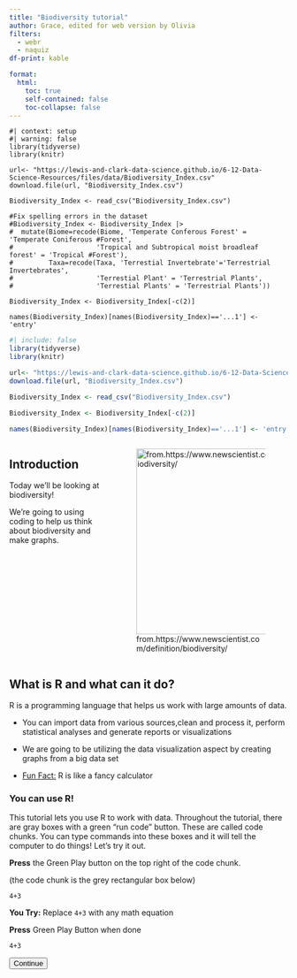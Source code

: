 ```yaml
---
title: "Biodiversity tutorial"
author: Grace, edited for web version by Olivia
filters: 
  - webr
  - naquiz
df-print: kable

format: 
  html: 
    toc: true
    self-contained: false
    toc-collapse: false
---
```


<script>
console.log("Script loaded");
console.log("Button clicked");
document.addEventListener("DOMContentLoaded", function() {
    let currentPartIndex = 0;
    const parts = document.querySelectorAll(".tutorial-part");
    const buttons = document.querySelectorAll("button[id^='continue-button']");
    const headerHeight = document.querySelector("header") ? document.querySelector("header").offsetHeight : 0;
    const sidebarLinks = document.querySelectorAll("#quarto-margin-sidebar .sidebar a"); // Updated selector

 // Log the selected elements
    console.log('Tutorial parts:', parts);
    console.log('Continue buttons:', buttons);

    // Hide all tutorial parts except the first one
    parts.forEach(function(part, index) {
        if (index !== 0) {
            part.style.display = "none";}});
    
    // Function to scroll to the top of the element, accounting for a fixed header
      function scrollToElement(element) {
          const elementTop = element.getBoundingClientRect().top + window.scrollY;
          window.scrollTo({
              top: elementTop - headerHeight,
             behavior: "smooth"
         });
     }

    
    // Add click event listeners to each button
    buttons.forEach(function(button, index) {
        button.addEventListener("click", function() {
            if (currentPartIndex < parts.length - 1) {
                parts[currentPartIndex].style.display = "block";
                buttons[currentPartIndex].style.display = "none";
                currentPartIndex++;
                parts[currentPartIndex].style.display= "block";
                 // Jump to the id anchor for the current section
         //   window.location.hash = parts[currentPartIndex].id;
        // Scroll to the top of the current section
                scrollToElement(parts[currentPartIndex]);
             // Adjust scroll position to account for the height of the navbar
              //   window.scrollBy(0, 10000);
                } else {
                alert("End of tutorial");}});});});


  // Add click event listeners to sidebar links
  
 //    sidebarLinks.forEach((link, index) => {
//           link.addEventListener("click", function(event) {
//               event.preventDefault(); // Prevent default anchor behavior

            // Hide current part and button
            //parts[currentPartIndex].style.display = "none";
           // buttons[currentPartIndex].style.display = "none";

            // Move to the part corresponding to the sidebar link
 //           currentPartIndex = index;
 //           parts[currentPartIndex].style.display = "block";

            // Scroll to the current part
//            scrollToElement(parts[currentPartIndex]);
//        });
//      });
//    });

</script>


```webr-r
#| context: setup
#| warning: false
library(tidyverse)
library(knitr)

url<- "https://lewis-and-clark-data-science.github.io/6-12-Data-Science-Resources/files/data/Biodiversity_Index.csv"
download.file(url, "Biodiversity_Index.csv")

Biodiversity_Index <- read_csv("Biodiversity_Index.csv")

#Fix spelling errors in the dataset
#Biodiversity_Index <- Biodiversity_Index |> 
#  mutate(Biome=recode(Biome, 'Temperate Conferous Forest' = 'Temperate Coniferous #Forest', 
#                     'Tropical and Subtropical moist broadleaf forest' = 'Tropical #Forest'), 
#         Taxa=recode(Taxa, 'Terrestial Invertebrate'='Terrestrial Invertebrates', 
#                     'Terrestial Plant' = 'Terrestrial Plants',
#                     'Terrestial Plants' = 'Terrestrial Plants'))

Biodiversity_Index <- Biodiversity_Index[-c(2)]

names(Biodiversity_Index)[names(Biodiversity_Index)=='...1'] <- 'entry'

```

```r
#| include: false
library(tidyverse)
library(knitr)

url<- "https://lewis-and-clark-data-science.github.io/6-12-Data-Science-Resources/files/data/Biodiversity_Index.csv"
download.file(url, "Biodiversity_Index.csv")

Biodiversity_Index <- read_csv("Biodiversity_Index.csv")

Biodiversity_Index <- Biodiversity_Index[-c(2)]

names(Biodiversity_Index)[names(Biodiversity_Index)=='...1'] <- 'entry'

```


::: columns
::: {.column width="35%"}
## Introduction

Today we'll be looking at biodiversity!

We're going to using coding to help us think about biodiversity and make graphs. 

:::
::: {.column width="65%"}
![from.https://www.newscientist.com/definition/biodiversity/](https://lewis-and-clark-data-science.github.io/6-12-Data-Science-Resources/files/figures/biodiversityimage.jpg){cap-location="margin" height=3.5in}
:::
:::

<div class="tutorial-part" style="display: block;">

## What is R and what can it do?

R is a programming language that helps us work with large amounts of data.

-   You can import data from various sources,clean and process it, perform statistical analyses and generate reports or visualizations

-   We are going to be utilizing the data visualization aspect by creating graphs from a big data set

-   [Fun Fact:]{.underline} R is like a fancy calculator


### You can use R!

This tutorial lets you use R to work with data. Throughout the tutorial, there are gray boxes with a green "run code" button. These are called code chunks. You can type commands into these boxes and it will tell the computer to do things! Let's try it out.

**Press** the Green Play button on the top right of the code chunk.

(the code chunk is the grey rectangular box below)

```webr-r
4+3
```

**You Try:** Replace `4+3` with any math equation

**Press** Green Play Button when done

```webr-r
4+3
```

<button id="continue-button" class="btn btn-primary float-start me-2">Continue</button>
</div>

<div class="tutorial-part" style="display: none;">


## Data Set

We are going to be using data from BioTIME (<https://biotime.st-andrews.ac.uk>)

-   We are specifically looking at data on the Biodiversity of Terrestrial Plants and Invertebrates in the Temperate Coniferous Forest and in Tropical Forest.

We've pre-loaded a data set from the biotime data into this tutorial

-   `Biodiversity_Index` is the name of the Data set.

Lets look at it!

::: {.callout-note collapse="true"}
## Click this to see our data!

::: panel-tabset
## Datatable

```r
#| echo: false
#| output: true
library(DT)
options(DT.options = list(
#  bPaginate = FALSE, 
  pageLength = 148, 
  lengthMenu=c(10,50,100,148)
))
datatable(Biodiversity_Index)
#kable(Biodiversity_Index)
```

## Code to create table (optional)

The `kable()` function opens a data set so you can look at it.

**Press** Green play button to run the code

```webr-r
#| df-print: kable
kable(Biodiversity_Index)
```
:::
:::

This is A LOT of data!! It can be hard to understand by just looking at it. But luckily we can use R/the computer to better understand the data. That's what we'll do in the next sections. 

First, though, let's see what we can observe just by looking at the data. 

**Stop and Think:**

::: panel-tabset
## Question

::: question
**How many columns does this table have? How many rows?**

::: choices
::: choice
148 columns and 11 rows
:::

::: choice
11 columns and 10 rows
:::

::: {.choice .correct-choice}
11 columns and 148 rows
:::

::: choice
52 columns and 14 rows
:::
:::
:::

## Hint

At the top you'll see the names of all the columns. Try scrolling all the way to the bottom of the data to see how many rows there are.
:::

<button id="continue-button" class="btn btn-primary float-start me-2">Continue</button>
</div>

<div class="tutorial-part" style="display: none;">

## Choosing our columns

We are going to make graphs that represent biodiversity, so we want to look at **biodiversity Index** and the **number of different species**.

**Stop and Think:**

::: panel-tabset
## Question

::: question
**Which Columns do you think represent these two things?**

::: choices
::: choice
`Taxa` and `total`
:::

::: choice
`Biome` and `total`
:::

::: choice
`entry` and `YEAR`
:::

::: {.choice .correct-choice}
`index` and `numspecies`
:::
:::
:::

## Hint

Go back to the `Biodiversity_Index` data set code chunk to look at the columns again! At the top you'll see the names of all the columns. Each column is separated by a vertical line \| .
:::

<button id="continue-button" class="btn btn-primary float-start me-2">Continue</button>
</div>

<div class="tutorial-part" style="display: none;">

### Narrowing down the data

We've determined that we want to work with the `index` and `numspecies` columns. 

-   The `index` column represents the biodiversity index per year.

-   The `numspecies` column represents the different number of species observed per year.

<button id="continue-button" class="btn btn-primary float-start me-2">Continue</button>
</div>

<div class="tutorial-part" style="display: none;">

### Choosing the biome and taxa

Now we want to look closer at each biome and taxa that the data set has. In order to make a better graph, we want to narrow down the data we're looking at. We'll need to choose a biome and taxa to focus on. 

**Stop and Think**

*How many different biomes does the data set have?*

(Go back to look at the `Biodiversity_Index` data set to try to find the answer)

-   notice this is HARD to find by just looking at the data set, especially if the data set is huge.

Let's use R to solve this question instead! The `unique()` function list unique values within a column, so it shows us all the different values.

::: panel-tabset
## Code editor

**Press** Green play button to run the code

```webr-r
unique(Biodiversity_Index$Biome)
```

## Answer

There are two Biomes in this Data Set; `Temperate Coniferous Forest` and `Tropical Forest`.
:::

<button id="continue-button" class="btn btn-primary float-start me-2">Continue</button>
</div>

<div class="tutorial-part" style="display: none;">

### Unique Taxa

**Stop and Think**

*How many different taxa does the data set have?*

-   Now you know what code to use to find unique values within a column. See if you can reuse the code to find the unique values for the `Taxa` column.

::: panel-tabset
## Code editor

**Edit** this code to find the unique values for the `Taxa` column. Replace the red line ______ with the column name we're looking at. 

**Press** Green play button to run the code chunk once you edit the code.

```webr-r
unique(Biodiversity_Index$"________")
```

## Hint

The code should look like `unique(Biodiversity_Index$"Taxa")`

## Answer

There are two different taxa in this data set: `Terrestrial Plants` and `Terrestrial Invertebrates`.
:::

Now let's combine all the columns we just looked at: the `index`,`total`,`Biome`, and `Taxa` columns. Let's also add the `YEAR` column, since it's the independent variable we will be using in our graphs. Below, we'll look at just the columns we want to graph:

**Press** Green play button to run the code chunk

```webr-r
print(Biodiversity_Index[,c("YEAR","index","numspecies","Biome","Taxa")], n=148)
```

Now that you have extracted the columns you need, let's graph! 

<button id="continue-button" class="btn btn-primary float-start me-2">Continue</button>
</div>

<div class="tutorial-part" style="display: none;">

## Creating a Graph

We have A LOT of data. It would be really hard to graph by hand. Luckily, we can use the computer (R) to graph it.

Our goal is to create a graph that tracks the biodiversity of a specific location over time. We have two methods of measuring biodiversity: the **number of species** and the **biodiversity index**. We will also narrow down our data by choosing a specific **biome** and **taxa**. 

Go through the following steps to create your graph. 

### Step 1: Choosing a Biome and Taxa

First, choose a biome and taxa. 

Here are your options again: 

::: columns
::: {.column width="50%"}

**Biomes**

-   Temperate Coniferous Forest

-   Tropical Forest

:::


::: {.column width="50%"}

**Taxa**

-   Terrestrial Plants

-   Terrestrial Invertebrates

:::
:::

Now, you'll need to tell the computer what you chose. In the code chunk below, type in the name of your Biome and Taxa. Replace the red line ______ and make sure you leave the quotes "". Make sure you spell everything correct and use the exact capitalization in the dataset! Then click "run code".

::: panel-tabset

## Code editor 

```webr-r
myBiome = "____________"

myTaxa = "____________"

```

## Example
```webr-r
myBiome = "Temperate Coniferous Forest"

myTaxa = "Terrestrial Plants"

```

## Check your work

Run this code. If it outputs the Biome and Taxa you chose spelled and capitalized EXACTLY as they are spelled in the data, then you can continue!

```webr-r
myBiome
myTaxa
```

:::

<button id="continue-button" class="btn btn-primary float-start me-2">Continue</button>
</div>

<div class="tutorial-part" style="display: none;">

### Step 2: Choosing Your X and Y variabless

In the previous step, you narrowed down **what specific** data you want to look at. 

Now, you'll need to choose what **variables** you want to plot on the graph. Recall our goal is to plot the **biodiversity index OR number of species** over **time**.

**Stop and Think** 

::: panel-tabset

## Question

::: question

*What is the X variable? What is the Y variable?*

::: choices
::: {.choice .correct-choice}
**X variable:** time; **Y variable:** biodiversity index/number of species
:::
::: choice
**X variable:** biodiversity index/number of species; **Y variable:** time
:::
:::
:::

## Hint

Remember: 

   -   The **x variable** is the independent variable. It is NOT affected by the other variable. It's sort of like the "cause" variable.
   
   -   The **y variable** is the dependent variable. It IS affected by the other variable. It is sort of like the "effect" variable.
   
## Reasoning

The x variable is **time** because it is independent - it will change and progress no matter what! 

The y variable is **biodiversity index or number of species** (whichever you choose) because it is dependent on time. As time moves forward, the biodiversity index will also change. 

:::

<button id="continue-button" class="btn btn-primary float-start me-2">Continue</button>
</div>

<div class="tutorial-part" style="display: none;">

#### You Choose your Variable

Now, you get to input which y variable you want to graph - either **biodiversity index** or **number of species**.

Recall the column names for each of these variables: `index` and `numspecies`. Type in the name of your y variable below. Replace the red line _____ with its name. Be sure to spell it exactly as it is spelled in the data! Then click "run code".

::: panel-tabset
## Code editor

```webr-r
yvar="___________"
```

## Example

```webr-r
yvar="numspecies"
```
:::

Everyone's x variable will be **year** so you don't need to change that. 

<button id="continue-button" class="btn btn-primary float-start me-2">Continue</button>
</div>

<div class="tutorial-part" style="display: none;">

### Step 3: Choosing the type of graph

In this tutorial, we're going to make a **bar graph**. A bar graph allows us to see how biodiversity changes over time in a simple format. Bar Graphs are used to display and compare the values of different categories and color can help distinguish the different categories.

If you want to try making a different kind of graph, refer to the [**Challenge coding** section](#sec-codechallenge). 

<button id="continue-button" class="btn btn-primary float-start me-2">Continue</button>
</div>

<div class="tutorial-part" style="display: none;">


### Step 4: Assigning Color to Bar Graph

You can now choose a custom color for your bar graph. Here are some color options:

-   `"darkseagreen"`

-   `"salmon3"`

-   `"seagreen"`

-   `"brown"`

-   `"blue"`

-   `"yellow"`

-   `"purple"`

Now, type the color name in place of the red line ______. Be sure to keep it inside the quotes `""`.Then click "run code".


::: panel-tabset
## Code editor

```webr-r
graphColor = "_______"

```

## Example

```webr-r
graphColor = "salmon3"

```
:::

<button id="continue-button" class="btn btn-primary float-start me-2">Continue</button>
</div>

<div class="tutorial-part" style="display: none;">

### Step 5: Adding a Title and Axis Labels

Now, you can add a title and axis labels to your graph.

-   A good graph should always have at least a Title and Axis labels (X-Axis, Y-axis)

In the code chunk below, add a Title, Subtitle, x-axis label, and y-axis label. Then click "run code". 

Be sure to keep quotations `""` around name. Example : `xLabel="year"`

::: panel-tabset
## Code editor

```webr-r
titleName = "________"

subtitleName = "________"

xLabel = "_______"

yLabel = "_______"
```

## Example

```webr-r
titleName = "Number of Terrestrial Invertebrate Species"

subtitleName = "In Temperate Coniferous Forest "

xLabel= "Year"

yLabel = "Number of Species"
```
:::

<button id="continue-button" class="btn btn-primary float-start me-2">Continue</button>
</div>

<div class="tutorial-part" style="display: none;">

## Step 6: Create the graph!

Now, you can create your graph! Click "run" on the code chunk below

::: panel-tabset

## Code editor 

```webr-r
#| read-only: true
Biodiversity_Index|>
  filter(Biome==myBiome, Taxa==myTaxa) |>
  ggplot(aes_string(x="YEAR", y= yvar )) + 
  geom_col(fill=graphColor, color="grey37") + 
  labs(title = titleName, 
       subtitle = subtitleName, 
       x= xLabel, y= yLabel) +
  theme_linedraw()+theme(plot.title = element_text( hjust= .5, face = "bold"), plot.subtitle = element_text(hjust = .5))
```

## Troubleshooting: error message

Did you get an error message in red?

-   If the graph also displayed and looks right, don't worry about the error message!

-   If the graph is not displaying, go back and make sure you ran all the code chunks previously where you defined the variables and labels.

    -   Did you put everything in quotes when you defined the variables and labels?

-   You don't need to edit this code at all, just the code where you define variables and labels

-   If it still isn't working or if you accidentally deleted something, you can refresh the page to restart.

:::

<button id="continue-button" class="btn btn-primary float-start me-2">Continue</button>
</div>

<div class="tutorial-part" style="display: none;">

## Congratulations!

**You have created a data visualization from a big data set!**

**Stop and Think**:

1.  *What were some challenges?*

2.  *What have you learned about Data Science?*

3.  *What kinda of data would you want to look at in Posit Cloud?*

4.  *What kind of graphs do you want to make or see more of?*

If you want to learn more about the code we used to create the graph, you can click "continue" to go to the Code Challenge. This is OPTIONAL. Otherwise you are all done! Great work!!

![From.giphy.com](https://i.giphy.com/media/v1.Y2lkPTc5MGI3NjExaWhhZnlpMjFmanJ2NG5hajBjbWxyYzVtdmkzMDJqcGN5bjg0b2xmYiZlcD12MV9pbnRlcm5hbF9naWZfYnlfaWQmY3Q9Zw/ely3apij36BJhoZ234/giphy-downsized-large.gif)
<button id="continue-button" class="btn btn-primary float-start me-2">Continue</button>
</div>

<div class="tutorial-part" style="display: none;">

## Code challenge {#sec-codechallenge}

In this code challenge, we'll have you directly edit the entire code chunk used to create your graph. Previously, you inputted your variables and we then put them into the graph code. So this time, you get to put your variables directly into the graph code and learn about what each command does! 

Here's the code we used to create your graph. We'll go over it in detail below.

```webr-r
#| read-only:true
Biodiversity_Index|>
  filter(Biome=="Insert Biome Name Here", Taxa=="Insert Taxa Name Here") |>
  ggplot(aes(x= YEAR, y= "numspecies or index" )) + 
  geom_col(fill= "Insert Color Name Here", color="grey37") + 
  labs(title = "Insert Title Name", 
       subtitle = "Insert Subtititle", 
       x= "Year", y= "Number of species or Biodiversity index") +
  theme_linedraw()+theme(plot.title = element_text( hjust= .5, face = "bold"), plot.subtitle = element_text(hjust = .5))
```

### Step 1: Selecting a data set to graph

Lets look at line 1 : `Biodiversity_Index |>`

-   This line is telling the computer which data set we want to create a graph from

-   You do not need to make any changes to this line.

### Step 2: Identifying which `Biome` and which `Taxa`

Looking at Line 2 : `filter(Biome=="Insert Biome Name Here", Taxa=="Insert Taxa Name Here")`

-   This is line is telling R which specific rows you want displayed in your graph based on the categories you tell it.

-   The `filter()` function picks rows you want to keep based on the instructions you give it

-   Since there are multiple biomes and taxa within the data set we need to specify which ones we want to graph

**You Try:**

Based on your assigned graph insert the corresponding `Biome` and `Taxa` in the code chunk below.

Be sure you spell the Biome and Taxa exactly as it is spelled in the dataset with proper capitalizations. Here are the options:

-   Biome:
    -   "Temperate Coniferous Forest"
    -   "Tropical Forest"
-   Taxa:
    -   "Terrestrial Invertebrates"
    -   "Terrestrial Plants"

::: panel-tabset
## Code editor

DO NOT **Press** play!

```webr-r
filter(Biome=="Insert Biome Name Here", Taxa=="Insert Taxa Name Here") 
```

Make sure to keep your answers in the quotations`""`!

## Example

```webr-r
filter(Biome=="Savannah Desert", Taxa=="Mammals") 
```
:::

### Step 3: Choose your X and Y variables

Looking at Line 3: `ggplot(aes(x= YEAR, y="numspecies or index"))`

-   The `ggplot()` function is used to create a wide variety of data visualizations, including scatter plots,bar graphs, line graphs, and many others.

-   Within the `ggplot()` function we use the `aes()` function to assign the features of the graphs ( X and Y Values)

-   The X value (`x=YEAR`) will be the same for all eight graphs, so **DO NOT** change that part

**You Try:**

-   Based on your assigned graph insert the corresponding `y` value in the code chunk below

-   This should be either `numspecies` if your graph is looking at the number of species or `index` if your graph is looking at Biodiversity Index

    **NOTE:** In this part it important to NOT include quotations `""`. Example: `y=numspecies` or `y=index`

::: panel-tabset
## Code editor

DO NOT **Press** Green play button

```webr-r
ggplot(aes(x= YEAR, y=numspecies or index))
```

## Example

```webr-r
ggplot(aes(x= YEAR, y=numspecies))

```
:::

### Step 4: Choosing the type of graph

Looking at line 5, this is where we choose the type of graph we want to use. Currently it says `geom_col(________)` with some random words in the parenthesis that you can ignore for now. 

You can change the part where it says `col` to adjust the type of plot. For example, you can create a scatter plot by replacing `col` with `point`. Here's how that would look: 

::: panel-tabset
## Scatterplot

```webr-r
geom_point(color= "Insert Color Name Here")

```

## Bar plot

```webr-r
geom_col(fill= "Insert Color Name Here", color="grey37")

```
:::


### Step 5: Assigning corresponding color to the bars

Looking at line 5: `geom_col(fill= "Insert Color Name Here", color="grey37")`

-   The `geom_col` function is used to tell R that we want to graph a Bar graph

-   Bar Graphs are used to display and compare the values of different categories and color can help distinguish the different categories.

-   Within the `geom_col()` function we can specify the color of the bars using the code `fill="Name of Color"`

-   Ignore `color="grey37"` that is specifying the color for the border of the bars. **DO NOT** change that.

You can now choose a custom color for your bar graph. Here are some color options:

-   `"darkseagreen"`

-   `"salmon3"`

-   `"seagreen"`

-   `"brown"`

-   `"blue"`

-   `"yellow"`

-   `"purple"`

**Your Turn:**

Once you've identified which color you need to use, insert the color where it says `"Insert Color Name Here"`.

**NOTE:** It is important to keep the quotations `""`

::: panel-tabset
## Code editor

```webr-r
geom_col(fill= "Insert Color Name Here", color="grey37")

```

## Example

```webr-r
geom_col(fill= "salmon3", color="grey37")

```
:::

### Step 5:

Looking at lines 5,6,and 7 : `labs(title = "Insert Title Name", subtitle = "Insert Subtititle", x= "Year", y= "Number of species or Biodiversity index")`

-   The `labs()` function is used to specify labels on the graph (Title, Subtitle, Axis labels, Captions, and more)

-   A good graph should always have at least a Title and Axis labels (X-Axis, Y-axis)

**Your Turn:**

1.  Insert the Title of your graph where it says `"Insert Title Name"`

2.  Insert the subtitle of your graph where it says `"Insert Subtitle"`

3.  Keep the X-axis labeled `"Year"` DO NOT Change this code.

4.  Pick `"Number of species"` or `"Biodiversity index"` as your Y-Axis label based on your corresponding graph.

    **NOTE**: keep quotations `""` around name. Example : `x="year"`

::: panel-tabset
## Code editor

DO NOT **Press** Green Play button

```webr-r
labs(title = "Insert Title Name", subtitle = "Insert Subtititle", x= "Year", y= "Number of species or Biodiversity index")
```

## Example

```webr-r
labs(title = "Number of Terrestrial Invertebrate Species", 
       subtitle = "In Temperate Coniferous Forest ",
       x= "Year", y= "Number of Species")
```
:::

### Step 6: Putting all the lines together!

Now that you have edited all the necessary code lines, lets put them together to create our graphs

**Your Turn:**

-   Look back at your work in steps 1-5. Edit the following code based on your work in those steps.

```webr-r
Biodiversity_Index|>
  filter(Biome=="Insert Biome Name Here", Taxa=="Insert Taxa Name Here") |>
  ggplot(aes(x= YEAR, y= "numspecies or index" )) + 
  geom_col(fill= "Insert Color Name Here", color="grey37") + 
  labs(title = "Insert Title Name", 
       subtitle = "Insert Subtititle", 
       x= "Year", y= "Number of species or Biodiversity index") +
  theme_linedraw()+theme(plot.title = element_text( hjust= .5, face = "bold"), plot.subtitle = element_text(hjust = .5))
```


If you're having trouble with the code, click below to see the answers and edit your code accordingly. 


::: {.callout-note collapse="true"}
## Click this to see the answers

::: panel-tabset
## Number of Species Temperate Plants

```webr-r
Biodiversity_Index|>
  filter(Biome=="Temperate Coniferous Forest", Taxa=="Terrestrial Plants")|>
ggplot(aes(x=YEAR,y= numspecies)) + geom_col(fill= "darkseagreen", color= "grey37")+
  labs(title = "Number of Terrestrial Plant Species", 
       subtitle = "In Temperate Coniferous Forest", 
       x= "Year", y= "Number of species") + theme_linedraw() + 
  theme(plot.title = element_text( hjust= .5, face = "bold"), plot.subtitle = element_text(hjust = .5)) 
```

## Number of Species Temperate Invertebrates

```webr-r
Biodiversity_Index|>
  filter(Biome=="Temperate Coniferous Forest", Taxa=="Terrestrial Invertebrates")|>
  ggplot(aes(x=YEAR, y= numspecies)) +geom_col(fill= "salmon3", color= "grey37") +
  labs(title = "Number of Terrestrial Invertebrate Species", 
       subtitle = "In Temperate Coniferous Forest ",
       x= "Year", y= "Number of Species") +theme_linedraw() +
  theme(plot.title = element_text( hjust= .5, face = "bold"), plot.subtitle = element_text(hjust = .5)) 
```

## Diversity Index Temperate Plants

```webr-r
Biodiversity_Index|>
  filter(Biome=="Temperate Coniferous Forest", Taxa== "Terrestrial Plants")|>
  ggplot(aes(x= YEAR, y= index)) + geom_col(fill= "darkseagreen", color="grey37") + 
  labs(title = "Biodiversity Index of Terrestrial Plants", 
       subtitle = "In Temperate Coniferous Forest",
       x= "Year", y= "Biodiversity Index") +
  theme_linedraw()+
  theme(plot.title = element_text( hjust= .5, face = "bold"), plot.subtitle = element_text(hjust = .5)) 
```

## Diversity Index Temperate Invertebrates

```webr-r

Biodiversity_Index|>
  filter(Biome=="Temperate Coniferous Forest", Taxa=="Terrestrial Invertebrates")|>
  ggplot(aes(x=YEAR, y= index)) +geom_col(fill= "salmon3", color= "grey37") +
  labs(title = "Biodiversity Index of Terrestrial Invertebrates", 
       subtitle = "In Temperate Coniferous Forest", 
       x= "Year", y= "Biodiversity Index") + theme_linedraw() +
  theme(plot.title = element_text( hjust= .5, face = "bold"), plot.subtitle = element_text(hjust = .5))
```

## Number of Species Tropical Plants

```webr-r
Biodiversity_Index|>
  filter(Biome=="Tropical Forest", Taxa=="Terrestrial Plants")|>
  ggplot(aes(x=YEAR,y= numspecies)) +geom_col(fill= "seagreen", color= "grey37")+
  labs(title = "Number of Terrestrial Plant Species",
       subtitle = "In Tropical Forest", 
       x= "Year", y= "Number of species") + theme_linedraw() + 
  theme(plot.title = element_text( hjust= .5, face = "bold"), plot.subtitle = element_text(hjust = .5))
```

## Number of Species Tropical Invertebrates

```webr-r
Biodiversity_Index|>
  filter(Biome=="Tropical Forest", Taxa=="Terrestrial Invertebrates")|>
  ggplot(aes(x=YEAR,y= numspecies)) +geom_col(fill= "brown", color= "grey37")+
  labs(title = "Number of Terrestrial Invertebrate Species",
       subtitle = "In Tropical Forest", 
       x= "Year", y= "Number of species") + theme_linedraw() + 
  theme(plot.title = element_text( hjust= .5, face = "bold"), plot.subtitle = element_text(hjust = .5)) 
```

## Diversity Index Tropical Plants

```webr-r
Biodiversity_Index|>
  filter(Biome=="Tropical Forest", Taxa== "Terrestrial Plants")|>
  ggplot(aes(x= YEAR, y= index)) + geom_col(fill= "seagreen", color="grey37") + 
  labs(title = "Biodiversity Index of Terrestrial Plants", 
       subtitle = "In Tropical Forest", 
       x= "Year", y= "Biodiversity Index" ) +
  theme_linedraw()+
  theme(plot.title = element_text( hjust= .5, face = "bold"), plot.subtitle = element_text(hjust = .5))
```

## Diversity Index Tropical Invertebrates

```webr-r

Biodiversity_Index|>
  filter(Biome=="Tropical Forest", Taxa=="Terrestrial Invertebrates")|>
  ggplot(aes(x= YEAR, y= index)) + geom_col(fill= "brown", color="grey37") + 
  labs(title = "Biodiversity Index of Terrestrial Invertebrates", 
       subtitle = "In Tropical Forest", 
       x= "Year", y= "Biodiversity Index" ) +
  theme_linedraw()+
  theme(plot.title = element_text( hjust= .5, face = "bold"), plot.subtitle = element_text(hjust = .5))
```
:::
:::

<button id="continue-button" class="btn btn-primary float-start me-2">The End</button>
</div>

<div class="tutorial-part" style="display: none;">

## Congratulations!\*\*

**You have created a data visualization from a big data set!**

Nice work!

![from giphy.com](https://i.giphy.com/media/v1.Y2lkPTc5MGI3NjExeXJ5b3RzY2RwbjV4N3prcHZldjZkMGVlc2NodGZuMXU5cHZnMHF4ZyZlcD12MV9pbnRlcm5hbF9naWZfYnlfaWQmY3Q9Zw/3o6fJ1BM7R2EBRDnxK/giphy.gif)


```r
#| echo: false
#| results: asis
#| output: false
create_buttons <- function(next_topic = "#") {
  if (is.null(next_topic)) {
    next_button <- ""
  } else {
    next_button <- glue::glue('<a id="nextTopicButton" class="btn btn-danger disabled" href="{next_topic}" role="button">Next topic</a>')
  }
  button_section <- glue::glue('
<section id="buttons">
<button id="continueButton" class="btn btn-primary float-start me-2">Continue</button>
{next_button}
<button id="resetButton" class="btn btn-outline-warning btn-sm float-end">Start over</button>
</section>')
  
  cat(button_section)
}
create_buttons("https://lewis-and-clark-data-science.github.io/6-12-Data-Science-Resources/tutorials/salmon_tutorial.html")
```

